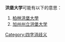 '''洪堡大学'''可能有以下的意思：
#[[柏林洪堡大學|柏林洪堡大學]]
#[[加州州立洪堡大学|加州州立洪堡大学]]

{{消歧义}}

[[Category:四字消歧义|Category:四字消歧义]]